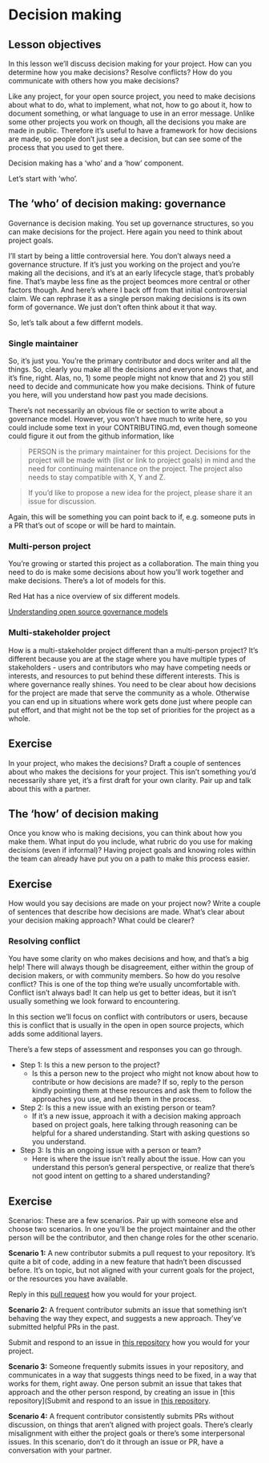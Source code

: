 # Decision making

::: callout-tip
## Lesson objectives

In this lesson we'll discuss decision making for your project. How can you determine how you make decisions? Resolve conflicts? How do you communicate with others how you make decisions?
:::

Like any project, for your open source project, you need to make decisions about what to do, what to implement, what not, how to go about it, how to document something, or what language to use in an error message. Unlike some other projects you work on though, all the decisions you make are made in public. Therefore it's useful to have a framework for how decisions are made, so people don't just see a decision, but can see some of the process that you used to get there. 

Decision making has a 'who' and a 'how' component.

Let's start with 'who'. 

## The 'who' of decision making: governance

Governance is decision making. You set up governance structures, so you can make decisions for the project. Here again you need to think about project goals.

I’ll start by being a little controversial here. You don’t always need a governance structure. If it’s just you working on the project and you’re making all the decisions, and it’s at an early lifecycle stage, that’s probably fine. That’s maybe less fine as the project beomces more central or other factors though. And here’s where I back off from that initial controversial claim. We can rephrase it as a single person making decisions is its own form of governance. We just don’t often think about it that way.

So, let’s talk about a few differnt models.

### Single maintainer

So, it’s just you. You’re the primary contributor and docs writer and all the things. So, clearly you make all the decisions and everyone knows that, and it’s fine, right. Alas, no, 1) some people might not know that and 2) you still need to decide and communicate how you make decisions. Think of future you here, will you understand how past you made decisions.

There’s not necessarily an obvious file or section to write about a governance model. However, you won’t have much to write here, so you could include some text in your CONTRIBUTING.md, even though someone could figure it out from the github information, like

> PERSON is the primary maintainer for this project. Decisions for the project will be made with (list or link to project goals) in mind and the need for continuing maintenance on the project. The project also needs to stay compatible with X, Y and Z. 

> If you'd like to propose a new idea for the project, please share it an issue for discussion.

Again, this will be something you can point back to if, e.g. someone puts in a PR that’s out of scope or will be hard to maintain.

### Multi-person project

You’re growing or started this project as a collaboration. The main thing you need to do is make some decisions about how you’ll work together and make decisions. There’s a lot of models for this.

Red Hat has a nice overview of six different models.

[Understanding open source governance models](https://www.redhat.com/en/blog/understanding-open-source-governance-models)



### Multi-stakeholder project

How is a multi-stakeholder project different than a multi-person project? It’s different because you are at the stage where you have multiple types of stakeholders - users and contributors who may have competing needs or interests, and resources to put behind these different interests. This is where governance really shines. You need to be clear about how decisions for the project are made that serve the community as a whole. Otherwise you can end up in situations where work gets done just where people can put effort, and that might not be the top set of priorities for the project as a whole.

::: callout-note
## Exercise

In your project, who makes the decisions? Draft a couple of sentences about who makes the decisions for your project. This isn't something you'd necessarily share yet, it's a first draft for your own clarity. Pair up and talk about this with a partner.

:::

## The 'how' of decision making

Once you know who is making decisions, you can think about how you make them. What input do you include, what rubric do you use for making decisions (even if informal)? Having project goals and knowing roles within the team can already have put you on a path to make this process easier. 

::: callout-note
## Exercise

How would you say decisions are made on your project now? Write a couple of sentences that describe how decisions are made. What's clear about your decision making approach? What could be clearer?

:::

### Resolving conflict

You have some clarity on who makes decisions and how, and that's a big help! There will always though be disagreement, either within the group of decision makers, or with community members. So how do you resolve conflict? This is one of the top thing we're usually uncomfortable with. Conflict isn't always bad! It can help us get to better ideas, but it isn't usually something we look forward to encountering. 

In this section we'll focus on conflict with contributors or users, because this is conflict that is usually in the open in open source projects, which adds some additional layers. 

There's a few steps of assessment and responses you can go through.

- Step 1: Is this a new person to the project? 
    - Is this a person new to the project who might not know about how to contribute or how decisions are made? If so, reply to the person kindly pointing them at these resources and ask them to follow the approaches you use, and help them in the process. 

- Step 2: Is this a new issue with an existing person or team?
    - If it's a new issue, approach it with a decision making approach based on project goals, here talking through reasoning can be helpful for a shared understanding. Start with asking questions so you understand. 
    
- Step 3: Is this an ongoing issue with a person or team? 
    - Here is where the issue isn't really about the issue. How can you understand this person's general perspective, or realize that there's not good intent on getting to a shared understanding?
    

::: callout-note
## Exercise

Scenarios: These are a few scenarios. Pair up with someone else and choose two scenarios. In one you'll be the project maintainer and the other person will be the contributor, and then change roles for the other scenario.

**Scenario 1:** A new contributor submits a pull request to your repository. It's quite a bit of code, adding in a new feature that hadn't been discussed before. It's on topic, but not aligned with your current goals for the project, or the resources you have available. 

Reply in this [pull request](https://github.com/posit-conf-2023/managing-os-project/pull/2) how you would for your project.


**Scenario 2:** A frequent contributor submits an issue that something isn't behaving the way they expect, and suggests a new approach. They've submitted helpful PRs in the past.

Submit and respond to an issue in [this repository](https://github.com/posit-conf-2023/managing-os-project/) how you would for your project.


**Scenario 3:** Someone frequently submits issues in your repository, and communicates in a way that suggests things need to be fixed, in a way that works for them, right away. One person submit an issue that takes that approach and the other person respond, by creating an issue in [this repository](Submit and respond to an issue in [this repository](https://github.com/posit-conf-2023/managing-os-project/). 

**Scenario 4:** A frequent contributor consistently submits PRs without discussion, on things that aren't aligned with project goals. There's clearly misalignment with either the project goals or there's some interpersonal issues. In this scenario, don't do it through an issue or PR, have a conversation with your partner. 

:::    




